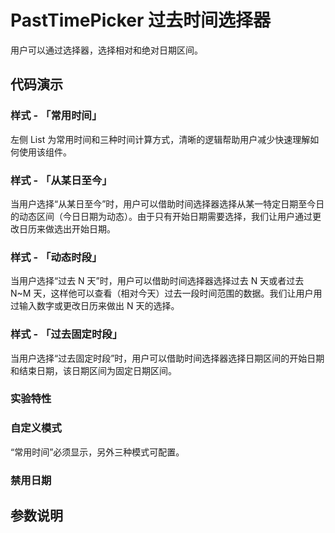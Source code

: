 
# PastTimePicker 过去时间选择器

<Subtitle>用户可以通过选择器，选择相对和绝对日期区间。</Subtitle>

## 代码演示

### 样式 - 「常用时间」

左侧 List 为常用时间和三种时间计算方式，清晰的逻辑帮助用户减少快速理解如何使用该组件。

<Canvas>
  <Story id="pickers-pasttimepicker--quick" />
</Canvas>

### 样式 - 「从某日至今」

当用户选择“从某日至今”时，用户可以借助时间选择器选择从某一特定日期至今日的动态区间（今日日期为动态）。由于只有开始日期需要选择，我们让用户通过更改日历来做选出开始日期。

<Canvas>
  <Story id="pickers-pasttimepicker--since" />
</Canvas>

### 样式 - 「动态时段」

当用户选择“过去 N 天”时，用户可以借助时间选择器选择过去 N 天或者过去 N~M 天，这样他可以查看（相对今天）过去一段时间范围的数据。我们让用户用过输入数字或更改日历来做出 N 天的选择。

<Canvas>
  <Story id="pickers-pasttimepicker--relative" />
</Canvas>

### 样式 - 「过去固定时段」

当用户选择“过去固定时段”时，用户可以借助时间选择器选择日期区间的开始日期和结束日期，该日期区间为固定日期区间。

<Canvas>
  <Story id="pickers-pasttimepicker--absolute" />
</Canvas>

### 实验特性

<Canvas>
  <Story id="pickers-pasttimepicker--experiment" />
</Canvas>

### 自定义模式

“常用时间”必须显示，另外三种模式可配置。

<Canvas>
  <Story id="pickers-pasttimepicker--modes" />
</Canvas>

### 禁用日期

<Canvas>
  <Story id="pickers-pasttimepicker--disabled-date" />
</Canvas>

## 参数说明

<ArgsTable of={PastTimePicker} />
